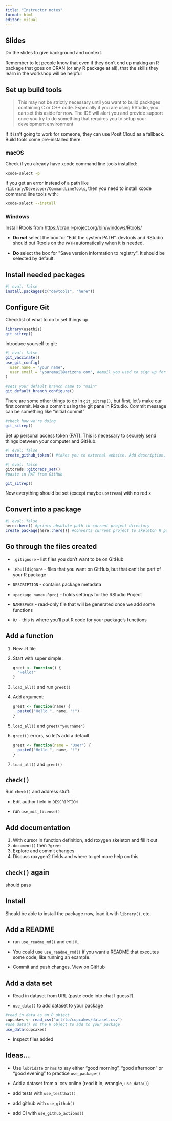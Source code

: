 ```yaml
---
title: "Instructor notes"
format: html
editor: visual
---
```


## Slides

Do the slides to give background and context.

Remember to let people know that even if they don't end up making an R package that goes on CRAN (or any R package at all), that the skills they learn in the workshop will be helpful

## Set up build tools

> This may not be strictly necessary until you want to build packages containing C or C++ code.
> Especially if you are using RStudio, you can set this aside for now.
> The IDE will alert you and provide support once you try to do something that requires you to setup your development environment

::: callout-important
If it isn't going to work for someone, they can use Posit Cloud as a fallback.
Build tools come pre-installed there.
:::

### macOS

Check if you already have xcode command line tools installed:

``` bash
xcode-select -p
```

If you get an error instead of a path like `/Library/Developer/CommandLineTools`, then you need to install xcode command line tools with:

``` bash
xcode-select --install
```

### Windows

Install Rtools from <https://cran.r-project.org/bin/windows/Rtools/>

-   **Do *not*** select the box for \"Edit the system PATH\".
    devtools and RStudio should put Rtools on the `PATH` automatically when it is needed.

-   **Do** select the box for \"Save version information to registry\".
    It should be selected by default.

## Install needed packages

```r
#| eval: false
install.packages(c("devtools", "here"))
```

## Configure Git

Checklist of what to do to set things up.

```r
library(usethis)
git_sitrep()
```

Introduce yourself to git:

```r
#| eval: false
git_vaccinate()
use_git_config(
  user.name = "your name",
  user.email = "youremail@arizona.com", #email you used to sign up for GitHub account
)

#sets your default branch name to "main"
git_default_branch_configure()

```

There are some other things to do in `git_sitrep()`, but first, let's make our first commit.
Make a commit using the git pane in RStudio.
Commit message can be something like "initial commit"

```r
#check how we're doing
git_sitrep()
```

Set up personal access token (PAT).
This is necessary to securely send things between your computer and GitHub.

```r
#| eval: false
create_github_token() #takes you to external website. Add description, but keep defaults
```

```r
#| eval: false
gitcreds::gitcreds_set()
#paste in PAT from GitHub
```

```r
git_sitrep()
```

Now everything should be set (except maybe `upstream`) with no red x

## Convert into a package

```r
#| eval: false
here::here() #prints absolute path to current project directory
create_package(here::here()) #converts current project to skeleton R package.  Overwrites files.
```

## Go through the files created

-   `.gitignore` - list files you don't want to be on GitHub

-   `.Rbuildignore` - files that you want on GitHub, but that can't be part of your R package

-   `DESCRIPTION` - contains package metadata

-   `<package name>.Rproj` - holds settings for the RStudio Project

-   `NAMESPACE` - read-only file that will be generated once we add some functions

-   `R/` - this is where you'll put R code for your package's functions

## Add a function

1.  New .R file

2.  Start with super simple:

    ```r
    greet <- function() {
      "Hello!"
    }
    ```

3.  `load_all()` and run `greet()`

4.  Add argument:

    ```r
    greet <- function(name) {
      paste0("Hello ", name, "!")
    }
    ```

5.  `load_all()` and `greet("yourname")`

6.  `greet()` errors, so let's add a default

    ```r
    greet <- function(name = "User") {
      paste0("Hello ", name, "!")
    }
    ```

7.  `load_all()` and `greet()`

## `check()`

Run `check()` and address stuff:

-   Edit author field in `DESCRIPTION`

-   run `use_mit_license()`

## Add documentation

1.  With cursor in function definition, add roxygen skeleton and fill it out
2.  `document()` then `?greet`
3.  Explore and commit changes
4.  Discuss roxygen2 fields and where to get more help on this

## `check()` again

should pass

## Install

Should be able to install the package now, load it with `library()`, etc.

## Add a README

-   run `use_readme_md()` and edit it.

-   You could use `use_readme_rmd()` if you want a README that executes some code, like running an example.

-   Commit and push changes.
    View on GitHub

## Add a data set

-   Read in dataset from URL (paste code into chat I guess?)

-   `use_data()` to add dataset to your package

```r
#read in data as an R object
cupcakes <- read_csv("url/to/cupcakes/dataset.csv")
#use_data() on the R object to add to your package
use_data(cupcakes)
```

-   Inspect files added

## Ideas...

-   Use `lubridate` or `hms` to say either "good morning", "good afternoon" or "good evening" to practice `use_package()`

-   Add a dataset from a .csv online (read it in, wrangle, `use_data()`)

-   add tests with `use_testthat()`

-   add github with `use_github()`

-   add CI with `use_github_actions()`
